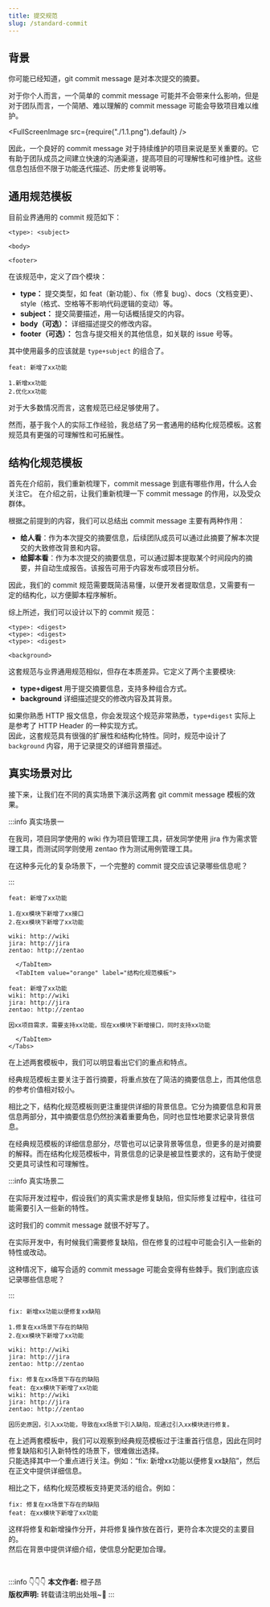 ```yaml
---
title: 提交规范
slug: /standard-commit
---
```



<!--package-->

## 背景

你可能已经知道，git commit message 是对本次提交的摘要。

对于你个人而言，一个简单的 commit message 可能并不会带来什么影响，但是对于团队而言，一个简陋、难以理解的 commit message 可能会导致项目难以维护。

<FullScreenImage src={require("./1.1.png").default} />

因此，一个良好的 commit message 对于持续维护的项目来说是至关重要的。它有助于团队成员之间建立快速的沟通渠道，提高项目的可理解性和可维护性。这些信息包括但不限于功能迭代描述、历史修复说明等。


## 通用规范模板

目前业界通用的 commit 规范如下：

```text
<type>: <subject>

<body>

<footer>
```

在该规范中，定义了四个模块：

- **type：** 提交类型，如 feat（新功能）、fix（修复 bug）、docs（文档变更）、style（格式、空格等不影响代码逻辑的变动）等。
- **subject：** 提交简要描述，用一句话概括提交的内容。
- **body（可选）：** 详细描述提交的修改内容。
- **footer（可选）：** 包含与提交相关的其他信息，如关联的 issue 号等。

其中使用最多的应该就是 `type+subject` 的组合了。

```text
feat: 新增了xx功能

1.新增xx功能
2.优化xx功能
```

对于大多数情况而言，这套规范已经足够使用了。

然而，基于我个人的实际工作经验，我总结了另一套通用的结构化规范模板。这套规范具有更强的可理解性和可拓展性。

## 结构化规范模板

首先在介绍前，我们重新梳理下，commit message 到底有哪些作用，什么人会关注它。
在介绍之前，让我们重新梳理一下 commit message 的作用，以及受众群体。

根据之前提到的内容，我们可以总结出 commit message 主要有两种作用：

- **给人看**：作为本次提交的摘要信息，后续团队成员可以通过此摘要了解本次提交的大致修改背景和内容。
- **给脚本看**：作为本次提交的摘要信息，可以通过脚本提取某个时间段内的摘要，并自动生成报告。该报告可用于内容发布或项目分析。

因此，我们的 commit 规范需要既简洁易懂，以便开发者提取信息，又需要有一定的结构化，以方便脚本程序解析。

综上所述，我们可以设计以下的 commit 规范：

```
<type>: <digest>
<type>: <digest>
<type>: <digest>

<background>
```

这套规范与业界通用规范相似，但存在本质差异。它定义了两个主要模块:

- **type+digest** 用于提交摘要信息，支持多种组合方式。
- **background** 详细描述提交的修改内容及其背景。

如果你熟悉 HTTP 报文信息，你会发现这个规范非常熟悉，`type+digest` 实际上是参考了 HTTP Header 的一种实现方式。 <br/>
因此，这套规范具有很强的扩展性和结构化特性。同时，规范中设计了 `background` 内容，用于记录提交的详细背景描述。


## 真实场景对比

接下来，让我们在不同的真实场景下演示这两套 git commit message 模板的效果。

:::info 真实场景一

在我司，项目同学使用的 wiki 作为项目管理工具，研发同学使用 jira 作为需求管理工具，而测试同学则使用 zentao 作为测试用例管理工具。

在这种多元化的复杂场景下，一个完整的 commit 提交应该记录哪些信息呢？

:::

<BrowserWindow>
    <Tabs>
      <TabItem value="apple" label="经典规范模板" default>

```text
feat: 新增了xx功能

1.在xx模块下新增了xx接口
2.在xx模块下新增了xx功能

wiki: http://wiki
jira: http://jira
zentao: http://zentao
```

      </TabItem>
      <TabItem value="orange" label="结构化规范模板">

```text
feat: 新增了xx功能
wiki: http://wiki
jira: http://jira
zentao: http://zentao

因xx项目需求，需要支持xx功能，现在xx模块下新增接口，同时支持xx功能
```

      </TabItem>
    </Tabs>
</BrowserWindow>

在上述两套模板中，我们可以明显看出它们的重点和特点。

经典规范模板主要关注于首行摘要，将重点放在了简洁的摘要信息上，而其他信息的参考价值相对较小。

相比之下，结构化规范模板则更注重提供详细的背景信息。它分为摘要信息和背景信息两部分，其中摘要信息仍然扮演着重要角色，同时也显性地要求记录背景信息。

在经典规范模板的详细信息部分，尽管也可以记录背景等信息，但更多的是对摘要的解释。而在结构化规范模板中，背景信息的记录是被显性要求的，这有助于使提交更具可读性和可理解性。


:::info 真实场景二

在实际开发过程中，假设我们的真实需求是修复缺陷，但实际修复过程中，往往可能需要引入一些新的特性。

这时我们的 commit message 就很不好写了。

在实际开发中，有时候我们需要修复缺陷，但在修复的过程中可能会引入一些新的特性或改动。

这种情况下，编写合适的 commit message 可能会变得有些棘手。我们到底应该记录哪些信息呢？

:::



<BrowserWindow>
<Tabs>
  <TabItem value="apple" label="经典规范模板" default>

```text
fix: 新增xx功能以便修复xx缺陷

1.修复在xx场景下存在的缺陷
2.在xx模块下新增了xx功能

wiki: http://wiki
jira: http://jira
zentao: http://zentao
```

  </TabItem>
  <TabItem value="orange" label="结构化规范模板">

```text
fix: 修复在xx场景下存在的缺陷
feat: 在xx模块下新增了xx功能
wiki: http://wiki
jira: http://jira
zentao: http://zentao

因历史原因，引入xx功能，导致在xx场景下引入缺陷，现通过引入xx模块进行修复。
```

  </TabItem>
</Tabs>
</BrowserWindow>


在上述两套模板中，我们可以观察到经典规范模板过于注重首行信息，因此在同时修复缺陷和引入新特性的场景下，很难做出选择。 <br/>
只能选择其中一个重点进行关注。例如：“fix: 新增xx功能以便修复xx缺陷”，然后在正文中提供详细信息。

相比之下，结构化规范模板支持更灵活的组合。例如：
```text
fix: 修复在xx场景下存在的缺陷
feat: 在xx模块下新增了xx功能
```
这样将修复和新增操作分开，并将修复操作放在首行，更符合本次提交的主要目的。 <br/>
然后在背景中提供详细介绍，使信息分配更加合理。


<br/>

:::info 👇👇👇
**本文作者:** 橙子昂 <br/>
**版权声明:** 转载请注明出处哦~👮‍
:::
